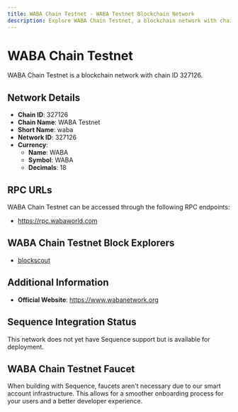 ```yaml
--- 
title: WABA Chain Testnet - WABA Testnet Blockchain Network
description: Explore WABA Chain Testnet, a blockchain network with chain ID 327126. Learn about its native currency, WABA, and how to interact with the network.
---
```


# WABA Chain Testnet

WABA Chain Testnet is a blockchain network with chain ID 327126.

## Network Details

- **Chain ID**: 327126
- **Chain Name**: WABA Testnet
- **Short Name**: waba
- **Network ID**: 327126
- **Currency**: 
  - **Name**: WABA
  - **Symbol**: WABA
  - **Decimals**: 18

## RPC URLs

WABA Chain Testnet can be accessed through the following RPC endpoints:

- https://rpc.wabaworld.com

## WABA Chain Testnet Block Explorers

- [blockscout](https://explorer.wabaworld.com)

## Additional Information

- **Official Website**: https://www.wabanetwork.org

## Sequence Integration Status

This network does not yet have Sequence support but is available for deployment.

## WABA Chain Testnet Faucet

When building with Sequence, faucets aren't necessary due to our smart account infrastructure. This allows for a smoother onboarding process for your users and a better developer experience.
